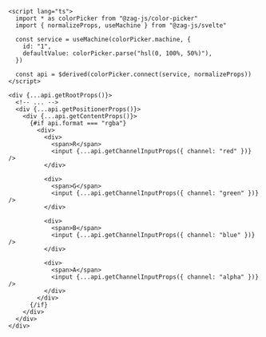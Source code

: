 ```svelte {13-35}
<script lang="ts">
  import * as colorPicker from "@zag-js/color-picker"
  import { normalizeProps, useMachine } from "@zag-js/svelte"

  const service = useMachine(colorPicker.machine, {
    id: "1",
    defaultValue: colorPicker.parse("hsl(0, 100%, 50%)"),
  })

  const api = $derived(colorPicker.connect(service, normalizeProps))
</script>

<div {...api.getRootProps()}>
  <!-- ... -->
  <div {...api.getPositionerProps()}>
    <div {...api.getContentProps()}>
      {#if api.format === "rgba"}
        <div>
          <div>
            <span>R</span>
            <input {...api.getChannelInputProps({ channel: "red" })} />
          </div>

          <div>
            <span>G</span>
            <input {...api.getChannelInputProps({ channel: "green" })} />
          </div>

          <div>
            <span>B</span>
            <input {...api.getChannelInputProps({ channel: "blue" })} />
          </div>

          <div>
            <span>A</span>
            <input {...api.getChannelInputProps({ channel: "alpha" })} />
          </div>
        </div>
      {/if}
    </div>
  </div>
</div>
```
